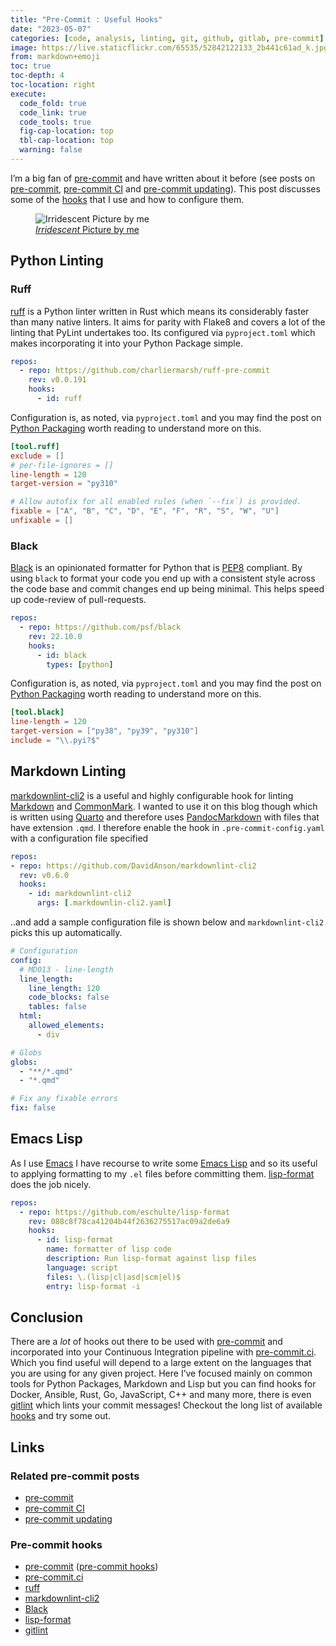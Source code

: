```yaml
---
title: "Pre-Commit : Useful Hooks"
date: "2023-05-07"
categories: [code, analysis, linting, git, github, gitlab, pre-commit]
image: https://live.staticflickr.com/65535/52842122133_2b441c61ad_k.jpg
from: markdown+emoji
toc: true
toc-depth: 4
toc-location: right
execute:
  code_fold: true
  code_link: true
  code_tools: true
  fig-cap-location: top
  tbl-cap-location: top
  warning: false
---
```



I'm a big fan of [pre-commit](https://pre-commit.com) and have written about it before (see posts on
[pre-commit](https://ns-rse.github.io/posts/pre-commit/), [pre-commit CI](https://ns-rse.github.io/posts/pre-commit-ci/)
and [pre-commit updating](https://ns-rse.github.io/posts/pre-commit-updating/)). This post discusses some of the
[hooks](https://pre-commit.com/hooks) that I use and how to configure them.

![[_Irridescent_ Picture by me](https://www.flickr.com/photos/slackline/52842122133/in/datetaken/)](https://live.staticflickr.com/65535/52842122133_2b441c61ad_k.jpg)

## Python Linting

### Ruff

[ruff](https://github.com/charliermarsh/ruff) is a Python linter written in Rust which means its considerably faster
than many native linters. It aims for parity with Flake8 and covers a lot of the linting that PyLint undertakes too. Its
configured via `pyproject.toml` which makes incorporating it into your Python Package simple.

```.yaml
repos:
  - repo: https://github.com/charliermarsh/ruff-pre-commit
    rev: v0.0.191
    hooks:
      - id: ruff
```

Configuration is, as noted, via `pyproject.toml` and you may find the post on [Python
Packaging](https://ns-rse.github.io/posts/python-packaging/) worth reading to understand more on this.

```.toml
[tool.ruff]
exclude = []
# per-file-ignores = []
line-length = 120
target-version = "py310"

# Allow autofix for all enabled rules (when `--fix`) is provided.
fixable = ["A", "B", "C", "D", "E", "F", "R", "S", "W", "U"]
unfixable = []
```

### Black

[Black](https://black.readthedocs.io/en/stable/index.html) is an opinionated formatter for Python that is
[PEP8](https://pep8.org/) compliant. By using `black` to format your code you end up with a consistent style across the
code base and commit changes end up being minimal. This helps speed up code-review of pull-requests.

```.yaml
repos:
  - repo: https://github.com/psf/black
    rev: 22.10.0
    hooks:
      - id: black
        types: [python]
```

Configuration is, as noted, via `pyproject.toml` and you may find the post on [Python
Packaging](https://ns-rse.github.io/posts/pre-commit-updating/) worth reading to understand more on this.

```.toml
[tool.black]
line-length = 120
target-version = ["py38", "py39", "py310"]
include = "\\.pyi?$"
```

## Markdown Linting

[markdownlint-cli2](https://github.com/DavidAnson/markdownlint-cli2) is a useful and highly configurable hook for
linting [Markdown](https://www.markdownguide.org) and [CommonMark](https://commonmark.org/). I wanted to use it on this
blog though which is written using [Quarto](https://quarto.org/docs/authoring/markdown-basics.html) and therefore uses
[PandocMarkdown](https://pandoc.org/MANUAL.html#pandocs-markdown) with files that have extension `.qmd`. I therefore
enable the hook in `.pre-commit-config.yaml` with a configuration file specified

```yaml
repos:
- repo: https://github.com/DavidAnson/markdownlint-cli2
  rev: v0.6.0
  hooks:
    - id: markdownlint-cli2
      args: [.markdownlin-cli2.yaml]
```

..and add a sample configuration file is shown below and `markdownlint-cli2` picks this up automatically.

```yaml
# Configuration
config:
  # MD013 - line-length
  line_length:
    line_length: 120
    code_blocks: false
    tables: false
  html:
    allowed_elements:
      - div

# Globs
globs:
  - "**/*.qmd"
  - "*.qmd"

# Fix any fixable errors
fix: false
```

## Emacs Lisp

As I use [Emacs](https://www.gnu.org/software/emacs/) I have recourse to write some [Emacs
Lisp](https://www.gnu.org/software/emacs/manual/html_node/eintr/) and so its useful to applying formatting to my `.el`
files before committing them. [lisp-format](https://github.com/eschulte/lisp-format) does the job nicely.

```.yaml
repos:
  - repo: https://github.com/eschulte/lisp-format
    rev: 088c8f78ca41204b44f2636275517ac09a2de6a9
    hooks:
      - id: lisp-format
        name: formatter of lisp code
        description: Run lisp-format against lisp files
        language: script
        files: \.(lisp|cl|asd|scm|el)$
        entry: lisp-format -i
```

## Conclusion

There are a _lot_ of hooks out there to be used with [pre-commit](https://pre-commit.com) and incorporated into your
Continuous Integration pipeline with [pre-commit.ci](https://pre-commit.ci). Which you find useful will depend to a
large extent on the languages that you are using for any given project. Here I've focused mainly on common tools for
Python Packages, Markdown and Lisp but you can find hooks for Docker, Ansible, Rust, Go, JavaScript, C++ and many
more, there is even [gitlint](https://github.com/jorisroovers/gitlint) which lints your commit messages! Checkout the
long list of available [hooks](https://pre-commit.com/hooks) and try some out.

## Links

### Related pre-commit posts

* [pre-commit](https://ns-rse.github.io/posts/pre-commit/)
* [pre-commit CI](https://ns-rse.github.io/posts/pre-commit-ci/)
* [pre-commit updating](https://ns-rse.github.io/posts/pre-commit-updating/)

### Pre-commit hooks

* [pre-commit](https://pre-commit.com) ([pre-commit hooks](https://pre-commit.com/hooks))
* [pre-commit.ci](https://pre-commit.ci)
* [ruff](https://github.com/charliermarsh/ruff)
* [markdownlint-cli2](https://github.com/DavidAnson/markdownlint-cli2)
* [Black](https://black.readthedocs.io/en/stable/index.html)
* [lisp-format](https://github.com/eschulte/lisp-format)
* [gitlint](https://github.com/jorisroovers/gitlint)
